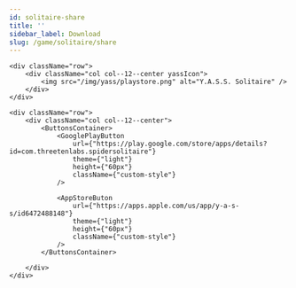 ```yaml
---
id: solitaire-share
title: ''
sidebar_label: Download
slug: /game/solitaire/share
---
```



    <div className="row">
        <div className="col col--12--center yassIcon">
            <img src="/img/yass/playstore.png" alt="Y.A.S.S. Solitaire" />
        </div>
    </div>

    <div className="row">
        <div className="col col--12--center">
            <ButtonsContainer>
                <GooglePlayButton
                    url={"https://play.google.com/store/apps/details?id=com.threetenlabs.spidersolitaire"}
                    theme={"light"}
                    height={"60px"}
                    className={"custom-style"}
                />

                <AppStoreButon
                    url={"https://apps.apple.com/us/app/y-a-s-s/id6472488148"}
                    theme={"light"}
                    height={"60px"}
                    className={"custom-style"}
                />
            </ButtonsContainer>

        </div>
    </div>
